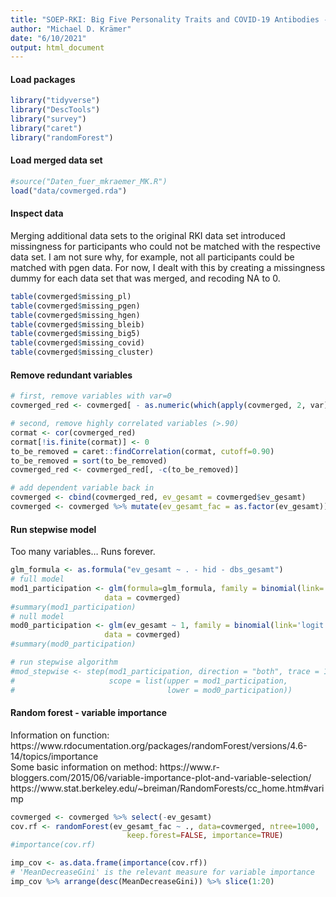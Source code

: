 ```yaml
---
title: "SOEP-RKI: Big Five Personality Traits and COVID-19 Antibodies - Modeling Selection"
author: "Michael D. Krämer"
date: "6/10/2021"
output: html_document
---
```


#### Load packages
```r
library("tidyverse")
library("DescTools")
library("survey")
library("caret")
library("randomForest")
```

#### Load merged data set
```r
#source("Daten_fuer_mkraemer_MK.R")
load("data/covmerged.rda")
```


#### Inspect data
Merging additional data sets to the original RKI data set introduced missingness for participants who could not be matched with the respective data set. I am not sure why, for example, not all participants could be matched with pgen data. For now, I dealt with this by creating a missingness dummy for each data set that was merged, and recoding NA to 0. 
```r
table(covmerged$missing_pl)
table(covmerged$missing_pgen)
table(covmerged$missing_hgen)
table(covmerged$missing_bleib)
table(covmerged$missing_big5)
table(covmerged$missing_covid)
table(covmerged$missing_cluster)
```

#### Remove redundant variables
```r
# first, remove variables with var=0
covmerged_red <- covmerged[ - as.numeric(which(apply(covmerged, 2, var) == 0))]

# second, remove highly correlated variables (>.90)
cormat <- cor(covmerged_red)
cormat[!is.finite(cormat)] <- 0
to_be_removed = caret::findCorrelation(cormat, cutoff=0.90) 
to_be_removed = sort(to_be_removed)
covmerged_red <- covmerged_red[, -c(to_be_removed)]

# add dependent variable back in 
covmerged <- cbind(covmerged_red, ev_gesamt = covmerged$ev_gesamt)
covmerged <- covmerged %>% mutate(ev_gesamt_fac = as.factor(ev_gesamt)) # needed for random forest
```


#### Run stepwise model
Too many variables... Runs forever.
```r
glm_formula <- as.formula("ev_gesamt ~ . - hid - dbs_gesamt")
# full model
mod1_participation <- glm(formula=glm_formula, family = binomial(link='logit'), 
                     data = covmerged)
#summary(mod1_participation)
# null model
mod0_participation <- glm(ev_gesamt ~ 1, family = binomial(link='logit'), 
                     data = covmerged)
#summary(mod0_participation)

# run stepwise algorithm
#mod_stepwise <- step(mod1_participation, direction = "both", trace = 1, 
#                     scope = list(upper = mod1_participation, 
#                                  lower = mod0_participation))
```

#### Random forest - variable importance
Information on function: https://www.rdocumentation.org/packages/randomForest/versions/4.6-14/topics/importance  
Some basic information on method: https://www.r-bloggers.com/2015/06/variable-importance-plot-and-variable-selection/  
https://www.stat.berkeley.edu/~breiman/RandomForests/cc_home.htm#varimp
```r
covmerged <- covmerged %>% select(-ev_gesamt)
cov.rf <- randomForest(ev_gesamt_fac ~ ., data=covmerged, ntree=1000,
                          keep.forest=FALSE, importance=TRUE)
#importance(cov.rf)

imp_cov <- as.data.frame(importance(cov.rf))
# 'MeanDecreaseGini' is the relevant measure for variable importance
imp_cov %>% arrange(desc(MeanDecreaseGini)) %>% slice(1:20)
```



